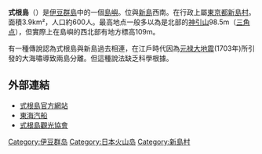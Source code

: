 '''式根島'''（{{lang|ja|しきねじま}}）是[[伊豆群島|伊豆群島]]中的一個[[島嶼|島嶼]]。位與[[新島|新島]]西南。在行政上屬[[東京都|東京都]][[新島村|新島村]]。面積3.9km²，人口約600人。最高地点一般多以為是北部的[[神引山|神引山]]98.5m（[[三角点|三角点]]），但實際上在島嶼的西北部有地方標高109m。

有一種傳說認為式根島與新島過去相連，在江戶時代因為[[元禄大地震|元禄大地震]](1703年)所引發的大海嘯導致兩島分離。但這種說法缺乏科學根據。

== 外部連結 ==
*[https://archive.is/20121208135548/http://www.niijima.com/sh/ 式根島官方網站]
*[http://www.tokaikisen.co.jp/ 東海汽船] {{Wayback|url=http://www.tokaikisen.co.jp/ |date=20070806064915 }}
*[https://web.archive.org/web/20081015032043/http://www10.ocn.ne.jp/~shikikyo/ 式根島觀光協會]

{{伊豆小笠原群島}}
{{Authority control}}
[[Category:伊豆群岛|Category:伊豆群岛]]
[[Category:日本火山岛|Category:日本火山岛]]
[[Category:新島村|Category:新島村]]